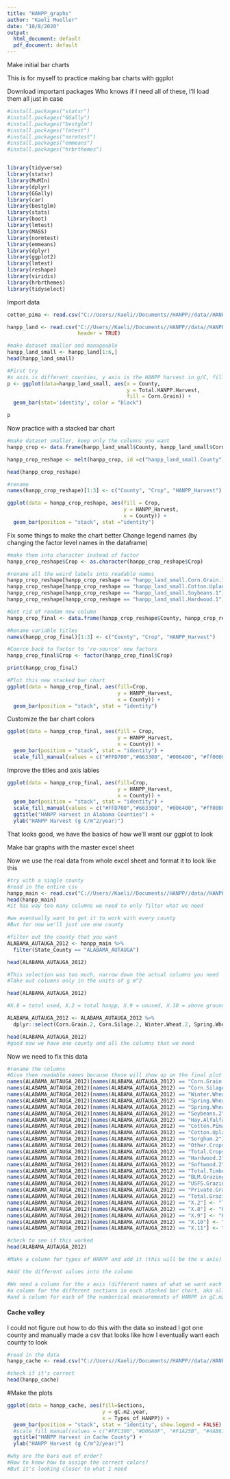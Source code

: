 ```yaml
---
title: "HANPP_graphs"
author: "Kaeli Mueller"
date: "10/8/2020"
output:
  html_document: default
  pdf_document: default
---
```


######## Make initial bar charts #########
This is for myself to practice making bar charts with ggplot

Download important packages
Who knows if I need all of these, I'll load them all just in case
```r
#install.packages("statsr")
#install.packages("GGally")
#install.packages("bestglm")
#install.packages("lmtest")
#install.packages("normtest")
#install.packages("emmeans")
#install.packages("hrbrthemes")


library(tidyverse)
library(statsr)
library(MuMIn)
library(dplyr)
library(GGally)
library(car)
library(bestglm)
library(stats)
library(boot)
library(lmtest)
library(MASS)
library(normtest)
library(emmeans)
library(dplyr)
library(ggplot2)
library(lmtest)
library(reshape)
library(viridis)
library(hrbrthemes)
library(tidyselect)
```

Import data
```r
cotton_pima <- read.csv("C://Users//Kaeli//Documents//HANPP//data//HANPP_general//Cottonpima_FINALHANPP.csv", header = T)

hanpp_land <- read.csv("C://Users//Kaeli//Documents//HANPP//data//HANPP_general//HANPP_DataSet_LandEstimates.csv", 
                       header = TRUE)

#make dataset smaller and manageable
hanpp_land_small <- hanpp_land[1:6,]
head(hanpp_land_small)

#First try
#x axis is different counties, y axis is the HANPP harvest in g/C, fill takes it from the corn.grain column
p <- ggplot(data=hanpp_land_small, aes(x = County, 
                                       y = Total.HANPP.Harvest, 
                                       fill = Corn.Grain)) + 
  geom_bar(stat='identity', color = "black")

p
```
Now practice with a stacked bar chart
```r
#make dataset smaller, keep only the columns you want
hanpp_crop <- data.frame(hanpp_land_small$County, hanpp_land_small$Corn.Grain.1, hanpp_land_small$Cotton.Upland.1, hanpp_land_small$Soybeans.1, hanpp_land_small$Hardwood.1)

hanpp_crop_reshape <- melt(hanpp_crop, id =c("hanpp_land_small.County"))

head(hanpp_crop_reshape)

#rename
names(hanpp_crop_reshape)[1:3] <- c("County", "Crop", "HANPP_Harvest")

ggplot(data = hanpp_crop_reshape, aes(fill = Crop, 
                                      y = HANPP_Harvest, 
                                      x = County)) + 
  geom_bar(position = "stack", stat ="identity")
```

Fix some things to make the chart better
Change legend names (by changing the factor level names in the dataframe)
```r
#make them into character instead of factor
hanpp_crop_reshape$Crop <- as.character(hanpp_crop_reshape$Crop)

#rename all the weird labels into readable names
hanpp_crop_reshape[hanpp_crop_reshape == "hanpp_land_small.Corn.Grain.1"] <- "Corn"
hanpp_crop_reshape[hanpp_crop_reshape == "hanpp_land_small.Cotton.Upland.1"] <- "Upland Cotton"
hanpp_crop_reshape[hanpp_crop_reshape == "hanpp_land_small.Soybeans.1"] <- "Soybeans"
hanpp_crop_reshape[hanpp_crop_reshape == "hanpp_land_small.Hardwood.1"] <- "Hardwood"

#Get rid of random new column
hanpp_crop_final <- data.frame(hanpp_crop_reshape$County, hanpp_crop_reshape$Crop, hanpp_crop_reshape$HANPP_Harvest)

#Rename variable titles
names(hanpp_crop_final)[1:3] <- c("County", "Crop", "HANPP_Harvest")

#Coerce back to factor to 're-source' new factors
hanpp_crop_final$Crop <- factor(hanpp_crop_final$Crop)

print(hanpp_crop_final)

#Plot this new stacked bar chart
ggplot(data = hanpp_crop_final, aes(fill=Crop, 
                                    y = HANPP_Harvest, 
                                    x = County)) + 
  geom_bar(position = "stack", stat = "identity")
```

Customize the bar chart colors
```r
ggplot(data = hanpp_crop_final, aes(fill = Crop, 
                                    y = HANPP_Harvest, 
                                    x = County)) + 
  geom_bar(position = "stack", stat = "identity") + 
  scale_fill_manual(values = c("#FFD700","#663300", "#006400", "#ff0000"))
```

Improve the titles and axis lables
```r
ggplot(data = hanpp_crop_final, aes(fill=Crop, 
                                    y = HANPP_Harvest, 
                                    x = County)) + 
  geom_bar(position = "stack", stat = "identity") + 
  scale_fill_manual(values = c("#FFD700","#663300", "#006400", "#ff0000")) + 
  ggtitle("HANPP Harvest in Alabama Counties") + 
  ylab("HANPP Harvest (g C/m^2/year)")
```
That looks good, we have the basics of how we'll want our ggplot to look


######## Make bar graphs with the master excel sheet ########
Now we use the real data from whole excel sheet and format it to look like this 
```r
#try with a single county
#read in the entire csv
hanpp_main <- read.csv("C://Users//Kaeli//Documents//HANPP//data//HANPP_general//Master_HANPP_no_units.csv", header = TRUE)
head(hanpp_main)
#it has way too many columns we need to only filter what we need

#we eventually want to get it to work with every county
#But for now we'll just use one county

#filter out the county that you want
ALABAMA_AUTAUGA_2012 <- hanpp_main %>% 
  filter(State_County == "ALABAMA_AUTAUGA")

head(ALABAMA_AUTAUGA_2012)

#This selection was too much, narrow down the actual columns you need
#Take out columns only in the units of g m^2

head(ALABAMA_AUTAUGA_2012)

#X.8 = total used, X.2 = total hanpp, X.9 = unused, X.10 = above ground, X.11 = belowground

ALABAMA_AUTAUGA_2012 <- ALABAMA_AUTAUGA_2012 %>% 
  dplyr::select(Corn.Grain.2, Corn.Silage.2, Winter.Wheat.2, Spring.Wheat.Durum.2, Spring.Wheat.Excluding.Durum.2, Soybeans.2, Hay.Alfalfa.2, Cotton.Pima.2, Cotton.Upland.2, Sorghum.2, Other.Crops.2, Total.Crops.2, Hardwood.2, Softwood.2, Total.Timber.2, BLM.Grazing.2, USFS.Grazing.2, Private.Grazing.Land.2, Total.Grazing.2, X.2, X.8, X.9, X.10, X.11)

head(ALABAMA_AUTAUGA_2012)
#good now we have one county and all the columns that we need
```

Now we need to fix this data
```r
#rename the columns
#Give them readable names because these will show up on the final plot
names(ALABAMA_AUTAUGA_2012)[names(ALABAMA_AUTAUGA_2012) == "Corn.Grain.2"] <- "Corn Grain"
names(ALABAMA_AUTAUGA_2012)[names(ALABAMA_AUTAUGA_2012) == "Corn.Silage.2"] <- "Corn Silage"
names(ALABAMA_AUTAUGA_2012)[names(ALABAMA_AUTAUGA_2012) == "Winter.Wheat.2"] <- "Winter Wheat"
names(ALABAMA_AUTAUGA_2012)[names(ALABAMA_AUTAUGA_2012) == "Spring.Wheat.Durum.2"] <- "Spring Wheat Dururm"
names(ALABAMA_AUTAUGA_2012)[names(ALABAMA_AUTAUGA_2012) == "Spring.Wheat.Excluding.Durum.2"] <- "Spring Wheat Excluding Durum"
names(ALABAMA_AUTAUGA_2012)[names(ALABAMA_AUTAUGA_2012) == "Soybeans.2"] <- "Soybeans"
names(ALABAMA_AUTAUGA_2012)[names(ALABAMA_AUTAUGA_2012) == "Hay.Alfalfa.2"] <- "Hay Alfalfa"
names(ALABAMA_AUTAUGA_2012)[names(ALABAMA_AUTAUGA_2012) == "Cotton.Pima.2"] <- "Cotton Pima"
names(ALABAMA_AUTAUGA_2012)[names(ALABAMA_AUTAUGA_2012) == "Cotton.Upland.2"] <- "Cotton Upland"
names(ALABAMA_AUTAUGA_2012)[names(ALABAMA_AUTAUGA_2012) == "Sorghum.2"] <- "Sorghum"
names(ALABAMA_AUTAUGA_2012)[names(ALABAMA_AUTAUGA_2012) == "Other.Crops.2"] <- "Other Crops"
names(ALABAMA_AUTAUGA_2012)[names(ALABAMA_AUTAUGA_2012) == "Total.Crops.2"] <- "Total Crops"
names(ALABAMA_AUTAUGA_2012)[names(ALABAMA_AUTAUGA_2012) == "Hardwood.2"] <- "Hardwood"
names(ALABAMA_AUTAUGA_2012)[names(ALABAMA_AUTAUGA_2012) == "Softwood.2"] <- "Softwood"
names(ALABAMA_AUTAUGA_2012)[names(ALABAMA_AUTAUGA_2012) == "Total.Timber.2"] <- "Total Timber"
names(ALABAMA_AUTAUGA_2012)[names(ALABAMA_AUTAUGA_2012) == "BLM.Grazing.2"] <- "BLM Grazing"
names(ALABAMA_AUTAUGA_2012)[names(ALABAMA_AUTAUGA_2012) == "USFS.Grazing.2"] <- "USFS Grazing"
names(ALABAMA_AUTAUGA_2012)[names(ALABAMA_AUTAUGA_2012) == "Private.Grazing.Land.2"] <- "Private Grazing Land"
names(ALABAMA_AUTAUGA_2012)[names(ALABAMA_AUTAUGA_2012) == "Total.Grazing.2"] <- "Total Grazing"
names(ALABAMA_AUTAUGA_2012)[names(ALABAMA_AUTAUGA_2012) == "X.2"] <- "Total HANPP Harvest"
names(ALABAMA_AUTAUGA_2012)[names(ALABAMA_AUTAUGA_2012) == "X.8"] <- "HANPP Harvest Used"
names(ALABAMA_AUTAUGA_2012)[names(ALABAMA_AUTAUGA_2012) == "X.9"] <- "HANPP Harvest Unused"
names(ALABAMA_AUTAUGA_2012)[names(ALABAMA_AUTAUGA_2012) == "X.10"] <- "HANPP Harvest Aboveground"
names(ALABAMA_AUTAUGA_2012)[names(ALABAMA_AUTAUGA_2012) == "X.11"] <- "HANPP Harvest Belowground"

#check to see if this worked
head(ALABAMA_AUTAUGA_2012)

#Make a column for types of HANPP and add it (this will be the x axis)

#Add the different values into the column

#We need a column for the x axis (different names of what we want each of the columns to be)
#a column for the different sections in each stacked bar chart, aka all of the current columns have to go into one column
#and a column for each of the numberical measurements of HANPP in gC.m2.year

```

#### Cache valley
I could not figure out how to do this with the data so instead I got one county and manually made a csv
that looks like how I eventually want each county to look
```r
#read in the data
hanpp_cache <- read.csv("C://Users//Kaeli//Documents//HANPP//data//HANPP_general//bar_chart_test_cache.csv", header = TRUE)

#check if it's correct
head(hanpp_cache)
```
#Make the plots
```r
ggplot(data = hanpp_cache, aes(fill=Sections, 
                               y = gC.m2.year, 
                               x = Types_of_HANPP)) + 
  geom_bar(position = "stack", stat = "identity", show.legend = FALSE) + 
  #scale_fill_manual(values = c("#FFC300","#D06A0F", "#F1A25B", "#4AB617", "#715005", "#C8C7C4", "#6F6F6E", "#424140", "", )) +
  ggtitle("HANPP Harvest in Cache County") + 
  ylab("HANPP Harvest (g C/m^2/year)")

#why are the bars out of order?
#How to know how to assign the correct colors?
#But it's looking closer to what I need
```

